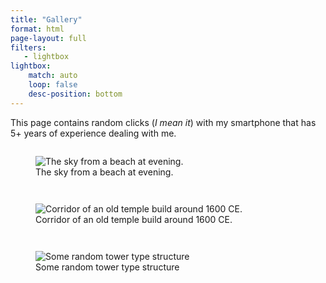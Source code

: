 ```yaml
---
title: "Gallery"
format: html
page-layout: full
filters:
   - lightbox
lightbox: 
    match: auto
    loop: false
    desc-position: bottom
---
```

[This page contains random clicks (_I mean it_) with my smartphone that has 5+ years of experience dealing with me.]{.small} 

:::{style="display: grid; grid-template-columns: repeat(auto-fill, minmax(350px, 1fr));grid-gap: 1em;"}
![The sky from a beach at evening.](./img/pic_01.png){group="gallery"}

![Corridor of an old temple build around 1600 CE.](./img/pic_02.png){group="gallery"}

![Some random tower type structure](./img/prfp.jpg){group="gallery"}
:::
